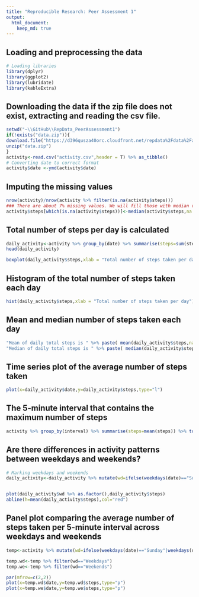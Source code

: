 ```yaml
---
title: "Reproducible Research: Peer Assessment 1"
output: 
  html_document:
    keep_md: true
---
```

## Loading and preprocessing the data
```r
# Loading libraries
library(dplyr)
library(ggplot2)
library(lubridate)
library(kableExtra)
```

## Downloading the data if the zip file does not exist, extracting and reading the csv file.

```r
setwd("~\\GitHub\\RepData_PeerAssessment1")
if(!exists("data.zip")){
download.file("https://d396qusza40orc.cloudfront.net/repdata%2Fdata%2Factivity.zip","data.zip")
unzip("data.zip")
}
activity<-read.csv("activity.csv",header = T) %>% as_tibble()
# Converting date to correct format
activity$date <-ymd(activity$date)
```
## Imputing the missing values
```r
nrow(activity)/nrow(activity %>% filter(is.na(activity$steps)))
### There are about 7% missing values. We will fill those with median values
activity$steps[which(is.na(activity$steps))]<-median(activity$steps,na.rm = T)
```

## Total number of steps per day is calculated

```r
daily_activity<-activity %>% group_by(date) %>% summarise(steps=sum(steps))
head(daily_activity)

boxplot(daily_activity$steps,xlab = "Total number of steps taken per day")

```

## Histogram of the total number of steps taken each day

```r

hist(daily_activity$steps,xlab = "Total number of steps taken per day")
```

## Mean and median number of steps taken each day

```r
"Mean of daily total steps is " %>% paste( mean(daily_activity$steps,na.rm = T))
"Median of daily total steps is " %>% paste( median(daily_activity$steps,na.rm = T))
```

## Time series plot of the average number of steps taken

```r
plot(x=daily_activity$date,y=daily_activity$steps,type="l")
```

## The 5-minute interval that contains the maximum number of steps

```r
activity %>% group_by(interval) %>% summarise(steps=mean(steps)) %>% top_n(1,wt=steps)
```

## Are there differences in activity patterns between weekdays and weekends?

```r
# Marking weekdays and weekends
daily_activity<-daily_activity %>% mutate(wd=ifelse(weekdays(date)=="Sunday"|weekdays(date)=="Saturday","Weekends","Weekdays"))


plot(daily_activity$wd %>% as.factor(),daily_activity$steps)
abline(h=mean(daily_activity$steps),col="red")


```

## Panel plot comparing the average number of steps taken per 5-minute interval across weekdays and weekends

```r
temp<-activity %>% mutate(wd=ifelse(weekdays(date)=="Sunday"|weekdays(date)=="Saturday","Weekends","Weekdays")) %>% group_by(interval,wd,date) %>% summarise(steps=mean(steps))

temp.wd<-temp %>% filter(wd=="Weekdays")
temp.we<-temp %>% filter(wd=="Weekends")

par(mfrow=c(2,2))
plot(x=temp.wd$date,y=temp.wd$steps,type="p")
plot(x=temp.we$date,y=temp.we$steps,type="p")

```
